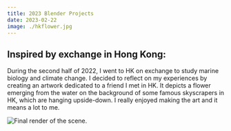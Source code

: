 ```yaml
---
title: 2023 Blender Projects
date: 2023-02-22
image: ./hkflower.jpg
---
```


## Inspired by exchange in Hong Kong:

During the second half of 2022, I went to HK on exchange to study marine biology and climate change.
I decided to reflect on my experiences by creating an artwork dedicated to a friend I met in HK.
It depicts a flower emerging from the water on the background of some famous skyscrapers in HK, which are hanging upside-down.
I really enjoyed making the art and it means a lot to me.

![Final render of the scene.](./hkflower.jpg)
